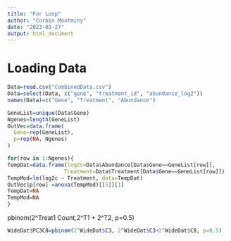 ```yaml
---
title: "For Loop"
author: "Corbin Montminy"
date: "2023-03-27"
output: html_document
---
```


# Loading Data
```r
Data=read.csv("CombinedData.csv")
Data=select(Data, c("gene", "treatment_id", "abundance_log2"))
names(Data)=c("Gene", "Treatment", "Abundance")
```


```r
GeneList=unique(Data$Gene)
Ngenes=length(GeneList)
OutVec=data.frame(
  Gene=rep(GeneList),
  p=rep(NA, Ngenes)
)
```


```r
for(row in 1:Ngenes){
TempDat=data.frame(log2c=Data$Abundance[Data$Gene==GeneList[row]],
                  Treatment=Data$Treatment[Data$Gene==GeneList[row]])
TempMod=lm(log2c ~ Treatment, data=TempDat)
OutVec$p[row] =anova(TempMod)[[5]][1]
TempDat=NA
TempMod=NA
}
```



pbinom(2^Treat1 Count,2^T1 + 2^T2, p=0.5)
```r
WideDat$PC3C8=pbinom(2^WideDat$C3, 2^WideDat$C3+2^WideDat$C8, p=0.5)
```

